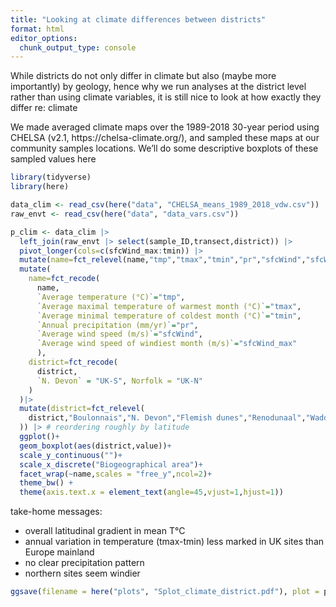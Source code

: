 ---
title: "Looking at climate differences between districts"
format: html
editor_options: 
  chunk_output_type: console
---

While districts do not only differ in climate but also (maybe more importantly) by geology, hence why we run analyses at the district level rather than using climate variables, it is still nice to look at how exactly they differ re: climate

We made averaged climate maps over the 1989-2018 30-year period using CHELSA (v2.1, https://chelsa-climate.org/), and sampled these maps at our community samples locations. We'll do some descriptive boxplots of these sampled values here

```{r}
library(tidyverse)
library(here)
```

```{r}
data_clim <- read_csv(here("data", "CHELSA_means_1989_2018_vdw.csv"))
raw_envt <- read_csv(here("data", "data_vars.csv"))
```


```{r}
p_clim <- data_clim |> 
  left_join(raw_envt |> select(sample_ID,transect,district)) |> 
  pivot_longer(cols=c(sfcWind_max:tmin)) |> 
  mutate(name=fct_relevel(name,"tmp","tmax","tmin","pr","sfcWind","sfcWind_max")) |> 
  mutate(
    name=fct_recode(
      name,
      `Average temperature (°C)`="tmp",
      `Average maximal temperature of warmest month (°C)`="tmax",
      `Average minimal temperature of coldest month (°C)`="tmin",
      `Annual precipitation (mm/yr)`="pr",
      `Average wind speed (m/s)`="sfcWind",
      `Average wind speed of windiest month (m/s)`="sfcWind_max"
      ),
    district=fct_recode(
      district,
      `N. Devon` = "UK-S", Norfolk = "UK-N"
    )
  )|> 
  mutate(district=fct_relevel(
    district,"Boulonnais","N. Devon","Flemish dunes","Renodunaal","Wadden","Norfolk"
  )) |> # reordering roughly by latitude
  ggplot()+
  geom_boxplot(aes(district,value))+
  scale_y_continuous("")+
  scale_x_discrete("Biogeographical area")+
  facet_wrap(~name,scales = "free_y",ncol=2)+
  theme_bw() + 
  theme(axis.text.x = element_text(angle=45,vjust=1,hjust=1))

```

take-home messages:

- overall latitudinal gradient in mean T°C
- annual variation in temperature (tmax-tmin) less marked in UK sites than Europe mainland
- no clear precipitation pattern
- northern sites seem windier


```{r save-splots-diags}
ggsave(filename = here("plots", "Splot_climate_district.pdf"), plot = p_clim, device = cairo_pdf, width = 8, height = 6)
```